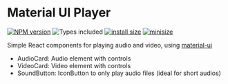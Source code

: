 
<Meta title="Docs" />

# Material UI Player

[![NPM version][npm-image]][npm-url]
![Types included][types-image]
[![install size](https://packagephobia.com/badge?p=material-ui-player@0.1.12)](https://packagephobia.com/result?p=material-ui-player@0.1.12)
[![minisize][min-image]][min-url]

[npm-image]: https://img.shields.io/npm/v/material-ui-player.svg
[npm-url]: https://npmjs.org/package/material-ui-player
[types-image]: https://badgen.net/npm/types/tslib
[min-image]: https://badgen.net/bundlephobia/min/material-ui-player
[min-url]: https://bundlephobia.com/result?p=material-ui-player

Simple React components for playing audio and video, using [material-ui](https://material-ui.com/)

- AudioCard: Audio element with controls
- VideoCard: Video element with controls
- SoundButton: IconButton to only play audio files (ideal for short audios)
